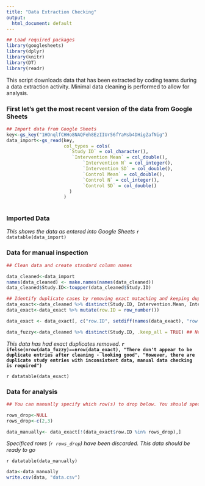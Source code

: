 ```yaml
---
title: "Data Extraction Checking"
output:
  html_document: default
---
```


```r
## Load required packages
library(googlesheets)
library(dplyr)
library(knitr)
library(DT)
library(readr)
```
This script downloads data that has been extracted by coding teams during a data extraction activity. Minimal data cleaning is performed to allow for analysis.

### First let's get the most recent version of the data from Google Sheets
```r
## Import data from Google Sheets
key<-gs_key("1HOnqlfCHHo8NAQFeh8EzIIUr56fYaMsb4DHigZafNig")
data_import<-gs_read(key, 
                     col_types = cols(
                       `Study ID` = col_character(), 
                        `Intervention Mean` = col_double(), 
                            `Intervention N` = col_integer(),
                            `Intervention SD` = col_double(),
                            `Control Mean` = col_double(), 
                            `Control N` = col_integer(),
                            `Control SD` = col_double()
                       )
                     )
                     
```
### Imported Data
*This shows the data as entered into Google Sheets*
`r datatable(data_import)`


### Data for manual inspection

```r
## Clean data and create standard column names

data_cleaned<-data_import
names(data_cleaned) <- make.names(names(data_cleaned))
data_cleaned$Study.ID<-toupper(data_cleaned$Study.ID)

## Identify duplicate cases by removing exact mataching and keeping duplicate entries with inconsistent data
data_exact<-data_cleaned %>% distinct(Study.ID, Intervention.Mean, Intervention.SD, Intervention.N, Control.Mean, Control.SD, Control.N, .keep_all = TRUE)
data_exact<-data_exact %>% mutate(row.ID = row_number())

data_exact <- data_exact[, c("row.ID", setdiff(names(data_exact), "row.ID"))]

data_fuzzy<-data_cleaned %>% distinct(Study.ID, .keep_all = TRUE) ## Needed for the logic about inconsistent duplicates below
```


*This data has had exact duplicates removed.* **`r ifelse(nrow(data_fuzzy)==nrow(data_exact), "There don't appear to be duplicate entries after cleaning - looking good", "However, there are duplicate study entries with inconsistent data, manual data checking is required")`**

`r datatable(data_exact)`


### Data for analysis

```r
## You can manually specify which row(s) to drop below. You should specify the row.IDs for the rows that you want to discard. If you don't wish to discard any rows keep rows_drop<-NULL

rows_drop<-NULL
rows_drop<-c(2,3)

data_manually<- data_exact[!(data_exact$row.ID %in% rows_drop),]

```

*Specificed rows (`r rows_drop`) have been discarded. This data should be ready to go*

`r datatable(data_manually)`


```r
data<-data_manually
write.csv(data, "data.csv")
```

